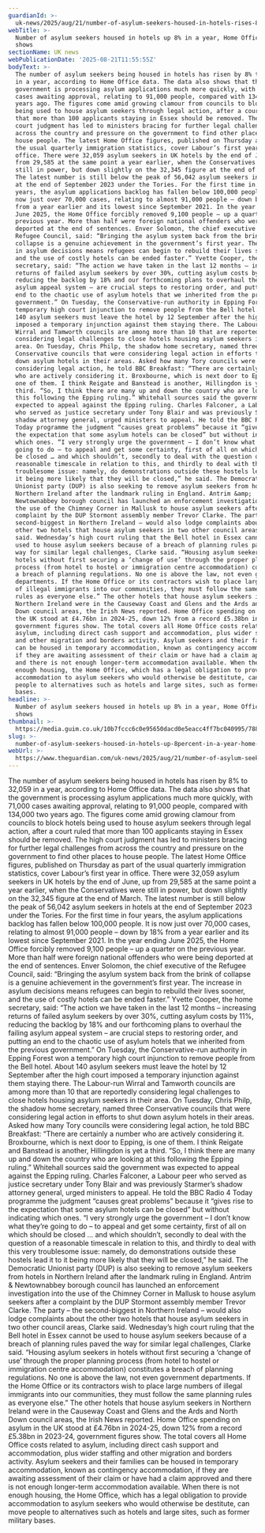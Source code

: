 ```yaml
---
guardianId: >-
  uk-news/2025/aug/21/number-of-asylum-seekers-housed-in-hotels-rises-8-percent-on-a-year-ago-shows-data
webTitle: >-
  Number of asylum seekers housed in hotels up 8% in a year, Home Office data
  shows
sectionName: UK news
webPublicationDate: '2025-08-21T11:55:55Z'
bodyText: >-
  The number of asylum seekers being housed in hotels has risen by 8% to 32,059
  in a year, according to Home Office data. The data also shows that the
  government is processing asylum applications much more quickly, with 71,000
  cases awaiting approval, relating to 91,000 people, compared with 134,000 two
  years ago. The figures come amid growing clamour from councils to block hotels
  being used to house asylum seekers through legal action, after a court ruled
  that more than 100 applicants staying in Essex should be removed. The high
  court judgment has led to ministers bracing for further legal challenges from
  across the country and pressure on the government to find other places to
  house people. The latest Home Office figures, published on Thursday as part of
  the usual quarterly immigration statistics, cover Labour’s first year in
  office. There were 32,059 asylum seekers in UK hotels by the end of June, up
  from 29,585 at the same point a year earlier, when the Conservatives were
  still in power, but down slightly on the 32,345 figure at the end of March.
  The latest number is still below the peak of 56,042 asylum seekers in hotels
  at the end of September 2023 under the Tories. For the first time in four
  years, the asylum applications backlog has fallen below 100,000 people. It is
  now just over 70,000 cases, relating to almost 91,000 people – down by 18%
  from a year earlier and its lowest since September 2021. In the year ending
  June 2025, the Home Office forcibly removed 9,100 people – up a quarter on the
  previous year. More than half were foreign national offenders who were being
  deported at the end of sentences. Enver Solomon, the chief executive of the
  Refugee Council, said: “Bringing the asylum system back from the brink of
  collapse is a genuine achievement in the government’s first year. The increase
  in asylum decisions means refugees can begin to rebuild their lives sooner,
  and the use of costly hotels can be ended faster.” Yvette Cooper, the home
  secretary, said: “The action we have taken in the last 12 months – increasing
  returns of failed asylum seekers by over 30%, cutting asylum costs by 11%,
  reducing the backlog by 18% and our forthcoming plans to overhaul the failing
  asylum appeal system – are crucial steps to restoring order, and putting an
  end to the chaotic use of asylum hotels that we inherited from the previous
  government.” On Tuesday, the Conservative-run authority in Epping Forest won a
  temporary high court injunction to remove people from the Bell hotel. About
  140 asylum seekers must leave the hotel by 12 September after the high court
  imposed a temporary injunction against them staying there. The Labour-run
  Wirral and Tamworth councils are among more than 10 that are reportedly
  considering legal challenges to close hotels housing asylum seekers in their
  area. On Tuesday, Chris Philp, the shadow home secretary, named three
  Conservative councils that were considering legal action in efforts to shut
  down asylum hotels in their areas. Asked how many Tory councils were
  considering legal action, he told BBC Breakfast: “There are certainly a number
  who are actively considering it. Broxbourne, which is next door to Epping, is
  one of them. I think Reigate and Banstead is another, Hillingdon is yet a
  third. “So, I think there are many up and down the country who are looking at
  this following the Epping ruling.” Whitehall sources said the government was
  expected to appeal against the Epping ruling. Charles Falconer, a Labour peer
  who served as justice secretary under Tony Blair and was previously Starmer’s
  shadow attorney general, urged ministers to appeal. He told the BBC Radio 4
  Today programme the judgment “causes great problems” because it “gives rise to
  the expectation that some asylum hotels can be closed” but without indicating
  which ones. “I very strongly urge the government – I don’t know what they’re
  going to do – to appeal and get some certainty, first of all on which should
  be closed … and which shouldn’t, secondly to deal with the question of a
  reasonable timescale in relation to this, and thirdly to deal with this very
  troublesome issue: namely, do demonstrations outside these hostels lead it to
  it being more likely that they will be closed,” he said. The Democratic
  Unionist party (DUP) is also seeking to remove asylum seekers from hotels in
  Northern Ireland after the landmark ruling in England. Antrim &amp;
  Newtownabbey borough council has launched an enforcement investigation into
  the use of the Chimney Corner in Mallusk to house asylum seekers after a
  complaint by the DUP Stormont assembly member Trevor Clarke. The party – the
  second-biggest in Northern Ireland – would also lodge complaints about the
  other two hotels that house asylum seekers in two other council areas, Clarke
  said. Wednesday’s high court ruling that the Bell hotel in Essex cannot be
  used to house asylum seekers because of a breach of planning rules paved the
  way for similar legal challenges, Clarke said. “Housing asylum seekers in
  hotels without first securing a ‘change of use’ through the proper planning
  process (from hotel to hostel or immigration centre accommodation) constitutes
  a breach of planning regulations. No one is above the law, not even government
  departments. If the Home Office or its contractors wish to place large numbers
  of illegal immigrants into our communities, they must follow the same planning
  rules as everyone else.” The other hotels that house asylum seekers in
  Northern Ireland were in the Causeway Coast and Glens and the Ards and North
  Down council areas, the Irish News reported. Home Office spending on asylum in
  the UK stood at £4.76bn in 2024-25, down 12% from a record £5.38bn in 2023-24,
  government figures show. The total covers all Home Office costs related to
  asylum, including direct cash support and accommodation, plus wider staffing
  and other migration and borders activity. Asylum seekers and their families
  can be housed in temporary accommodation, known as contingency accommodation,
  if they are awaiting assessment of their claim or have had a claim approved
  and there is not enough longer-term accommodation available. When there is not
  enough housing, the Home Office, which has a legal obligation to provide
  accommodation to asylum seekers who would otherwise be destitute, can move
  people to alternatives such as hotels and large sites, such as former military
  bases.
headline: >-
  Number of asylum seekers housed in hotels up 8% in a year, Home Office data
  shows
thumbnail: >-
  https://media.guim.co.uk/10b7fccc6c0e95650dacd0e5eacc4ff7bc040995/788_0_4459_3569/500.jpg
slug: >-
  number-of-asylum-seekers-housed-in-hotels-up-8percent-in-a-year-home-office-data-shows
webUrl: >-
  https://www.theguardian.com/uk-news/2025/aug/21/number-of-asylum-seekers-housed-in-hotels-rises-8-percent-on-a-year-ago-shows-data
---
```

The number of asylum seekers being housed in hotels has risen by 8% to 32,059 in a year, according to Home Office data. The data also shows that the government is processing asylum applications much more quickly, with 71,000 cases awaiting approval, relating to 91,000 people, compared with 134,000 two years ago. The figures come amid growing clamour from councils to block hotels being used to house asylum seekers through legal action, after a court ruled that more than 100 applicants staying in Essex should be removed. The high court judgment has led to ministers bracing for further legal challenges from across the country and pressure on the government to find other places to house people. The latest Home Office figures, published on Thursday as part of the usual quarterly immigration statistics, cover Labour’s first year in office. There were 32,059 asylum seekers in UK hotels by the end of June, up from 29,585 at the same point a year earlier, when the Conservatives were still in power, but down slightly on the 32,345 figure at the end of March. The latest number is still below the peak of 56,042 asylum seekers in hotels at the end of September 2023 under the Tories. For the first time in four years, the asylum applications backlog has fallen below 100,000 people. It is now just over 70,000 cases, relating to almost 91,000 people – down by 18% from a year earlier and its lowest since September 2021. In the year ending June 2025, the Home Office forcibly removed 9,100 people – up a quarter on the previous year. More than half were foreign national offenders who were being deported at the end of sentences. Enver Solomon, the chief executive of the Refugee Council, said: “Bringing the asylum system back from the brink of collapse is a genuine achievement in the government’s first year. The increase in asylum decisions means refugees can begin to rebuild their lives sooner, and the use of costly hotels can be ended faster.” Yvette Cooper, the home secretary, said: “The action we have taken in the last 12 months – increasing returns of failed asylum seekers by over 30%, cutting asylum costs by 11%, reducing the backlog by 18% and our forthcoming plans to overhaul the failing asylum appeal system – are crucial steps to restoring order, and putting an end to the chaotic use of asylum hotels that we inherited from the previous government.” On Tuesday, the Conservative-run authority in Epping Forest won a temporary high court injunction to remove people from the Bell hotel. About 140 asylum seekers must leave the hotel by 12 September after the high court imposed a temporary injunction against them staying there. The Labour-run Wirral and Tamworth councils are among more than 10 that are reportedly considering legal challenges to close hotels housing asylum seekers in their area. On Tuesday, Chris Philp, the shadow home secretary, named three Conservative councils that were considering legal action in efforts to shut down asylum hotels in their areas. Asked how many Tory councils were considering legal action, he told BBC Breakfast: “There are certainly a number who are actively considering it. Broxbourne, which is next door to Epping, is one of them. I think Reigate and Banstead is another, Hillingdon is yet a third. “So, I think there are many up and down the country who are looking at this following the Epping ruling.” Whitehall sources said the government was expected to appeal against the Epping ruling. Charles Falconer, a Labour peer who served as justice secretary under Tony Blair and was previously Starmer’s shadow attorney general, urged ministers to appeal. He told the BBC Radio 4 Today programme the judgment “causes great problems” because it “gives rise to the expectation that some asylum hotels can be closed” but without indicating which ones. “I very strongly urge the government – I don’t know what they’re going to do – to appeal and get some certainty, first of all on which should be closed … and which shouldn’t, secondly to deal with the question of a reasonable timescale in relation to this, and thirdly to deal with this very troublesome issue: namely, do demonstrations outside these hostels lead it to it being more likely that they will be closed,” he said. The Democratic Unionist party (DUP) is also seeking to remove asylum seekers from hotels in Northern Ireland after the landmark ruling in England. Antrim &amp; Newtownabbey borough council has launched an enforcement investigation into the use of the Chimney Corner in Mallusk to house asylum seekers after a complaint by the DUP Stormont assembly member Trevor Clarke. The party – the second-biggest in Northern Ireland – would also lodge complaints about the other two hotels that house asylum seekers in two other council areas, Clarke said. Wednesday’s high court ruling that the Bell hotel in Essex cannot be used to house asylum seekers because of a breach of planning rules paved the way for similar legal challenges, Clarke said. “Housing asylum seekers in hotels without first securing a ‘change of use’ through the proper planning process (from hotel to hostel or immigration centre accommodation) constitutes a breach of planning regulations. No one is above the law, not even government departments. If the Home Office or its contractors wish to place large numbers of illegal immigrants into our communities, they must follow the same planning rules as everyone else.” The other hotels that house asylum seekers in Northern Ireland were in the Causeway Coast and Glens and the Ards and North Down council areas, the Irish News reported. Home Office spending on asylum in the UK stood at £4.76bn in 2024-25, down 12% from a record £5.38bn in 2023-24, government figures show. The total covers all Home Office costs related to asylum, including direct cash support and accommodation, plus wider staffing and other migration and borders activity. Asylum seekers and their families can be housed in temporary accommodation, known as contingency accommodation, if they are awaiting assessment of their claim or have had a claim approved and there is not enough longer-term accommodation available. When there is not enough housing, the Home Office, which has a legal obligation to provide accommodation to asylum seekers who would otherwise be destitute, can move people to alternatives such as hotels and large sites, such as former military bases.
